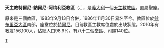 {{Infobox Roman Catholic diocese
|name= 特爾尼-納爾尼-阿梅利亞
|jurisdiction=教區
|latin = Dioecesis Interamnensis-Narniensis-Amerina 
|image = Terni Duomo.jpg
|caption = 聖母升天主教座堂
|location = [[義大利|義大利]]
|territory = 
|population = 156,100
|rite = [[罗马礼|罗马礼]]
|patron = [[翁布里亞大區|翁布里亞大區]]南部
|province =直屬聖座 
|established = 1983年
|cathedral = [[聖母升天主教座堂_(特爾內)|聖母升天座堂]]
|co-cathedral = 
|leadership = 主教
|website = http://www.diocesi.terni.it/
|pope = 
|patriarch= 
|metropolitan = 
|ordinary = 懸空
|coadjutor archbishop =
|coadjutor bishop =
|auxiliary =
|emeritus =
}}

'''天主教特爾尼-納爾尼-阿梅利亞教區'''（{{lang-la|Dioecesis Interamnensis-Narniensis-Amerina}}、{{lang-it|Diocesi di Terni-Narni-Amelia}}），是[[義大利|義大利]]一個[[天主教|天主教]][[教區|教區]]。直屬聖座。

原來是三個教區，1983年9月13日合併，1986年11月30日易名至今。教區位於[[翁布里亞大區|翁布里亞大區]]南部，座堂位於[[特爾尼|特爾尼]]。目前教區主教席位處於出缺狀態。2010年有教友156,100人，佔總人口98.9%。有八十二個堂區、司鐸140位。

{{意大利天主教教區}}
[[Category:義大利天主教教區|T]]
